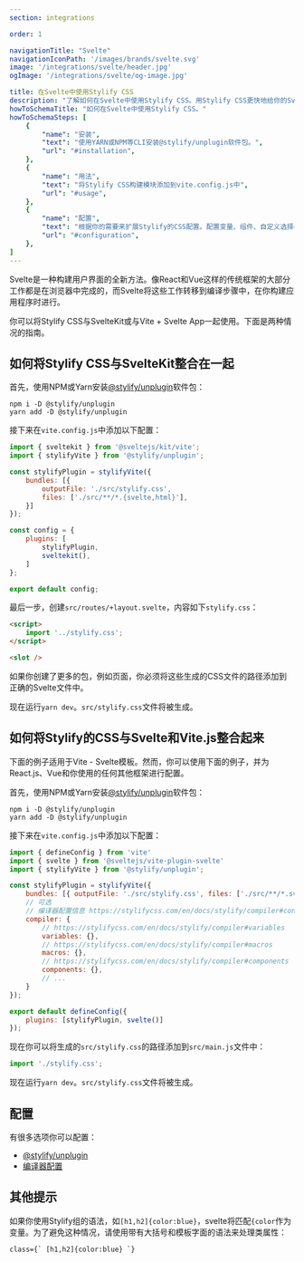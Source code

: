 ```yaml
---
section: integrations

order: 1

navigationTitle: "Svelte"
navigationIconPath: '/images/brands/svelte.svg'
image: '/integrations/svelte/header.jpg'
ogImage: '/integrations/svelte/og-image.jpg'

title: 在Svelte中使用Stylify CSS
description: "了解如何在Svelte中使用Stylify CSS。用Stylify CSS更快地给你的Svelte网站编码。"
howToSchemaTitle: "如何在Svelte中使用Stylify CSS。"
howToSchemaSteps: [
	{
		"name": "安装",
		"text": "使用YARN或NPM等CLI安装@stylify/unplugin软件包。",
		"url": "#installation",
	},
	{
		"name": "用法",
		"text": "将Stylify CSS构建模块添加到vite.config.js中",
		"url": "#usage",
	},
	{
		"name": "配置",
		"text": "根据你的需要来扩展Stylify的CSS配置。配置变量、组件、自定义选择器和更多。" ,
		"url": "#configuration",
	},
]
---
```


Svelte是一种构建用户界面的全新方法。像React和Vue这样的传统框架的大部分工作都是在浏览器中完成的，而Svelte将这些工作转移到编译步骤中，在你构建应用程序时进行。

你可以将Stylify CSS与SvelteKit或与Vite + Svelte App一起使用。下面是两种情况的指南。

## 如何将Stylify CSS与SvelteKit整合在一起

<StackBlitzLink link="stylify-sveltekit-example" />

首先，使用NPM或Yarn安装[@stylify/unplugin](/zh/docs/unplugin)软件包：

```
npm i -D @stylify/unplugin
yarn add -D @stylify/unplugin
```

接下来在`vite.config.js`中添加以下配置：


```javascript
import { sveltekit } from '@sveltejs/kit/vite';
import { stylifyVite } from '@stylify/unplugin';

const stylifyPlugin = stylifyVite({
	bundles: [{
		outputFile: './src/stylify.css',
		files: ['./src/**/*.{svelte,html}'],
	}]
});

const config = {
	plugins: [
		stylifyPlugin,
		sveltekit(),
	]
};

export default config;
```

最后一步，创建`src/routes/+layout.svelte`，内容如下`stylify.css`：

```html
<script>
	import '../stylify.css';
</script>

<slot />
```

如果你创建了更多的包，例如页面，你必须将这些生成的CSS文件的路径添加到正确的Svelte文件中。

现在运行`yarn dev`。`src/stylify.css`文件将被生成。

## 如何将Stylify的CSS与Svelte和Vite.js整合起来

<StackBlitzLink link="stylify-svelte-vite" />

下面的例子适用于Vite - Svelte模板。然而，你可以使用下面的例子，并为React.js、Vue和你使用的任何其他框架进行配置。

首先，使用NPM或Yarn安装[@stylify/unplugin](/zh/docs/unplugin)软件包：

```
npm i -D @stylify/unplugin
yarn add -D @stylify/unplugin
```

接下来在`vite.config.js`中添加以下配置：


```javascript
import { defineConfig } from 'vite'
import { svelte } from '@sveltejs/vite-plugin-svelte'
import { stylifyVite } from '@stylify/unplugin';

const stylifyPlugin = stylifyVite({
	bundles: [{ outputFile: './src/stylify.css', files: ['./src/**/*.svelte'] }],
	// 可选
	// 编译器配置信息 https://stylifycss.com/en/docs/stylify/compiler#configuration
	compiler: {
		// https://stylifycss.com/en/docs/stylify/compiler#variables
		variables: {},
		// https://stylifycss.com/en/docs/stylify/compiler#macros
		macros: {},
		// https://stylifycss.com/en/docs/stylify/compiler#components
		components: {},
		// ...
	}
});

export default defineConfig({
	plugins: [stylifyPlugin, svelte()]
});
```

现在你可以将生成的`src/stylify.css`的路径添加到`src/main.js`文件中：


```javascript
import './stylify.css';
```

现在运行`yarn dev`。`src/stylify.css`文件将被生成。

## 配置
有很多选项你可以配置：
- [@stylify/unplugin](/zh/docs/unplugin)
- [编译器配置](/zh/docs/stylify/compiler)

## 其他提示
如果你使用Stylify组的语法，如`[h1,h2]{color:blue}`，svelte将匹配`{color`作为变量。为了避免这种情况，请使用带有大括号和模板字面的语法来处理类属性：
```
class={` [h1,h2]{color:blue} `}
```

<WhereToNext />
